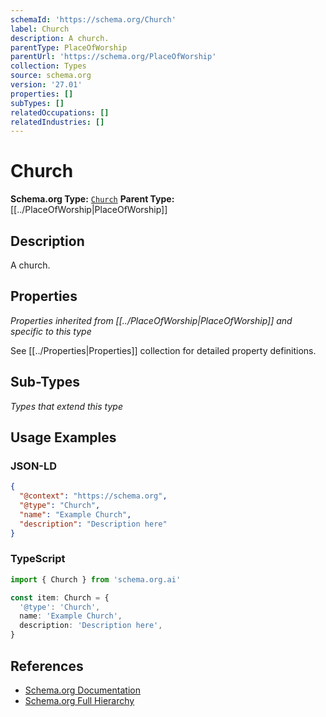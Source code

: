 ```yaml
---
schemaId: 'https://schema.org/Church'
label: Church
description: A church.
parentType: PlaceOfWorship
parentUrl: 'https://schema.org/PlaceOfWorship'
collection: Types
source: schema.org
version: '27.01'
properties: []
subTypes: []
relatedOccupations: []
relatedIndustries: []
---
```

# Church

**Schema.org Type:** [`Church`](https://schema.org/Church)
**Parent Type:** [[../PlaceOfWorship|PlaceOfWorship]]

## Description

A church.

## Properties

*Properties inherited from [[../PlaceOfWorship|PlaceOfWorship]] and specific to this type*

See [[../Properties|Properties]] collection for detailed property definitions.

## Sub-Types

*Types that extend this type*

## Usage Examples

### JSON-LD

```json
{
  "@context": "https://schema.org",
  "@type": "Church",
  "name": "Example Church",
  "description": "Description here"
}
```

### TypeScript

```typescript
import { Church } from 'schema.org.ai'

const item: Church = {
  '@type': 'Church',
  name: 'Example Church',
  description: 'Description here',
}
```

## References

- [Schema.org Documentation](https://schema.org/Church)
- [Schema.org Full Hierarchy](https://schema.org/docs/full.html)

